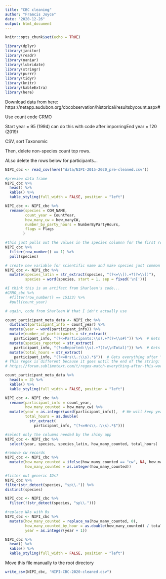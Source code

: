 ```yaml
---
title: "CBC cleaning"
author: "Francis Joyce"
date: "2020-12-26"
output: html_document
---
```


```r
knitr::opts_chunk$set(echo = TRUE)
```


```r
library(dplyr)
library(janitor)
library(readr)
library(naniar)
library(lubridate)
library(stringr)
library(purrr)
library(tidyr)
library(knitr)
library(kableExtra)
library(here)
```

Download data from here: https://netapp.audubon.org/cbcobservation/historical/resultsbycount.aspx#

Use count code CRMO

Start year = 95 (1994)
can do this with code after imporringEnd year = 120 (2019)

CSV, sort Taxonomic

Then, delete non-species count top rows.

ALso delete the rows below for participants...

```r
NIPI_cbc <- read_csv(here("data/NIPI-2015-2020_pre-cleaned.csv"))
```


```r
#preview data frame
NIPI_cbc %>%
  head() %>%
  kable() %>%
  kable_styling(full_width = FALSE, position = "left")

```

```r
NIPI_cbc <- NIPI_cbc %>% 
  rename(species = COM_NAME, 
         count_year = CountYear, 
         how_many_cw = how_manyCW,
         number_by_party_hours = NumberByPartyHours,
         flags = Flags
        )

```



```r
#this just pulls out the values in the species columnn for the first row
NIPI_cbc %>% 
  filter(row_number() == 1) %>% 
  pull(species)
```

```r
# create new variable for scientific name and make species just common name
NIPI_cbc <- NIPI_cbc %>%
  mutate(species_latin = str_extract(species, "(?<=\\[).+?(?=\\])"),
         species = word(species, start = 1, sep = fixed('\n[')))
```


```r
#I think this is an artifact from Sharleen's code...
#CRMO_cbc %>% 
  #filter(row_number() == 15133) %>% 
  #pull(count_year)
```

```r
# again, code from Sharleen W that I idn't actually use

count_participant_meta_data <- NIPI_cbc %>%
  distinct(participant_info = count_year) %>%
  mutate(year = word(participant_info)) %>%
  mutate(number_of_participants = str_extract(
    participant_info, "(?<=Participants:\\s).+?(?=\\s#)")) %>%  # Gets everything between "Participants: " and " #"
  mutate(species_reported = str_extract(
    participant_info, "(?<=Reported:\\s).+?(?=\\nTotal)")) %>%  # Gets everything between "Reported: " and "Total"
  mutate(total_hours = str_extract(
    participant_info, "(?<=Hrs\\.:\\s).*$"))  # Gets everything after "Hrs.: "
# This regex is different because it goes until the end of the string:
# https://forum.sublimetext.com/t/regex-match-everything-after-this-word/20764

count_participant_meta_data %>%
  head(n = 3) %>%
  kable() %>%
  kable_styling(full_width = FALSE, position = "left")
```


```r
NIPI_cbc <- NIPI_cbc %>%
  rename(participant_info = count_year,
         how_many_counted = how_many_cw) %>%
  mutate(year = as.integer(word(participant_info)),  # We will keep year and total_hours
         total_hours = as.double(
           str_extract(
             participant_info, "(?<=Hrs\\.:\\s).*$")))
```

```r
#select only the columns needed by the shiny app
NIPI_cbc <- NIPI_cbc %>%
  select(year, species, species_latin, how_many_counted, total_hours)
```


```r
#remove cw records
NIPI_cbc <- NIPI_cbc %>%
  mutate(how_many_counted = ifelse(how_many_counted == "cw", NA, how_many_counted),
         how_many_counted = as.integer(how_many_counted))
```

```r
#filter out generic IDs?
NIPI_cbc %>%
filter(str_detect(species, "sp\\.")) %>%
distinct(species)
```


```r
NIPI_cbc <- NIPI_cbc %>%
  filter(!(str_detect(species, "sp\\.")))
```

```r
#replace NAs with 0s
NIPI_cbc <- NIPI_cbc %>%
  mutate(how_many_counted = replace_na(how_many_counted, 0),
         how_many_counted_by_hour = as.double(how_many_counted) / total_hours,
         year = as.integer(year + 1))
```

```r
NIPI_cbc %>%
  head() %>%
  kable() %>%
  kable_styling(full_width = FALSE, position = "left")
```

Move this file manually to the root directory

```r
write_csv(NIPI_cbc, "NIPI-CBC-2020-cleaned.csv")
```

